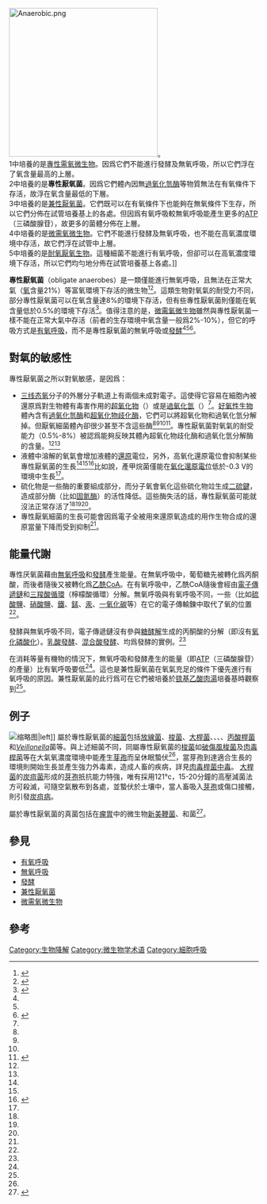 [[Image:Anaerobic.png|300px]]。 <br />1中培養的是[[專性需氧微生物|專性需氧微生物]]。因爲它們不能進行發酵及無氧呼吸，所以它們浮在了氧含量最高的上層。<br /> 2中培養的是'''專性厭氧菌'''。因爲它們體內因無[[過氧化氫酶|過氧化氫酶]]等物質無法在有氧條件下存活，故浮在氧含量最低的下層。 <br /> 3中培養的是[[兼性厭氧菌|兼性厭氧菌]]。它們既可以在有氧條件下也能夠在無氧條件下生存，所以它們分佈在試管培養基上的各處。但因爲有氧呼吸較無氧呼吸能產生更多的[[三磷酸腺苷|ATP]]（三磷酸腺苷），故更多的菌體分佈在上層。 <br />4中培養的是[[微需氧微生物|微需氧微生物]]。它們不能進行發酵及無氧呼吸，也不能在高氧濃度環境中存活，故它們浮在試管中上層。<br />5中培養的是[[耐氧厭氧生物|耐氧厭氧生物]]。這種細菌不能進行有氧呼吸，但卻可以在高氧濃度環境下存活，所以它們均勻地分佈在試管培養基上各處。]]

'''專性厭氧菌'''（obligate anaerobes）是一類僅能進行無氧呼吸，且無法在正常大氣（[[氧氣|氧]]含量21%）等富氧環境下存活的微生物<ref name=PHK>{{cite book |author=Prescott LM, Harley JP, Klein DA |title=Microbiology |url=https://archive.org/details/microbiology0000pres |publisher = Wm. C. Brown Publishers |year=1996 |edition=3rd |pages=[https://archive.org/details/microbiology0000pres/page/130 130]–131| isbn = 0-697-29390-4}}</ref><ref name=JMA>{{cite book |author=Brooks GF, Carroll KC, Butel JS, Morse SA |title=Jawetz, Melnick & Adelberg's Medical Microbiology |publisher = McGraw Hill |year=2007 |edition=24th |pages=307–312| isbn = 0-07-128735-3 }}</ref>。這類生物對氧氣的耐受力不同，部分專性厭氧菌可以在氧含量達8%的環境下存活，但有些專性厭氧菌則僅能在氧含量低於0.5%的環境下存活<ref name=Sherris>{{cite book | author = Ryan KJ; Ray CG (editors) | title = Sherris Medical Microbiology | edition = 4th | publisher = McGraw Hill | year = 2004 | pages= 309–326, 378–384| isbn = 0-8385-8529-9 }}</ref>。值得注意的是，[[微需氧微生物|微需氧微生物]]雖然與專性厭氧菌一樣不能在正常大氣中存活（前者的生存環境中氧含量一般爲2%-10%），但它的呼吸方式是[[有氧呼吸|有氧呼吸]]，而不是專性厭氧菌的無氧呼吸或[[發酵|發酵]]<ref name="PHK"/><ref name="Sherris"/><ref name=Hogg>{{cite book |author=Hogg, S. |title=Essential Microbiology|url=https://archive.org/details/essentialmicrobi0000hogg | publisher = Wiley |year=2005 |edition=1st |pages=[https://archive.org/details/essentialmicrobi0000hogg/page/99 99]–100, 118–148| isbn = 0-471-49754-1}}</ref>。

==對氧的敏感性==
專性厭氧菌之所以對氧敏感，是因爲：
*[[三线态氧|三线态氧]]分子的外層分子軌道上有兩個未成對電子。這使得它容易在細胞內被還原爲對生物體有毒害作用的[[超氧化物|超氧化物]]（{{chem|O|2|-}}）或是[[過氧化氫|過氧化氫]]（{{chem|H|2|O|2}}）<ref name="PHK"/>。[[好氧性生物|好氧性生物]]體內含有[[過氧化氫酶|過氧化氫酶]]和[[超氧化物歧化酶|超氧化物歧化酶]]，它們可以將超氧化物和過氧化氫分解掉。但厭氧細菌體內卻很少甚至不含這些酶<ref name="PHK"/><ref name="JMA"/><ref name="Sherris"/><ref name="Levinson, W. 2010 91–178">{{cite book |author=Levinson, W. |title=Review of Medical Microbiology and Immunology|url=https://archive.org/details/reviewofmedicalm0011levi | publisher = McGraw-Hill |year=2010 |edition=11th |pages=[https://archive.org/details/reviewofmedicalm0011levi/page/91 91]–178| isbn = 978-0-07-174268-9}}</ref>。專性厭氧菌對氧氣的耐受能力（0.5%-8%）被認爲能夠反映其體內超氧化物歧化酶和過氧化氫分解酶的含量。<ref name="JMA"/><ref name="Sherris"/>
*液體中溶解的氧氣會增加液體的[[還原|還原]]電位，另外，高氧化還原電位會抑制某些專性厭氧菌的生長<ref name="Sherris"/><ref name="Levinson, W. 2010 91–178"/><ref name=Hong>{{cite book |author=Kim BH, Gadd GM |title=Bacterial Physiology and Metabolism|year=2008}}</ref>比如說，產甲烷菌僅能在[[氧化還原電位|氧化還原電位]]低於-0.3 V的環境中生長<ref name="Hong"/>。
*硫化物是一些酶的重要組成部分，而分子氧會氧化這些硫化物竝生成[[二硫鍵|二硫鍵]]，造成部分酶（比如[[固氮酶|固氮酶]]）的活性降低。這些酶失活的話，專性厭氧菌可能就沒法正常存活了<ref name="PHK"/><ref name="Levinson, W. 2010 91–178"/><ref name="Hong"/>。
* 專性厭氧細菌的生長可能會因爲電子全被用來還原氧造成的用作生物合成的還原當量下降而受到抑制<ref name="Hong"/>。

==能量代謝==
專性厌氧菌藉由[[無氧呼吸|無氧呼吸]]和[[發酵|發酵]]產生能量。在無氧呼吸中，葡萄糖先被轉化爲丙酮酸，而後者隨後又被轉化爲[[乙酰CoA|乙酰CoA]]。在有氧呼吸中，乙酰CoA隨後會經由[[電子傳遞鏈|電子傳遞鏈]]和[[三羧酸循環|三羧酸循環]]（檸檬酸循環）分解。無氧呼吸與有氧呼吸不同，一些{{link-en|電子受體|Electron acceptor}}（比如[[硫酸鹽|硫酸鹽]]、[[硝酸鹽|硝酸鹽]]、[[鐵|鐵]]、[[錳|錳]]、[[汞|汞]]、[[一氧化碳|一氧化碳]]等）在它的電子傳輸鍊中取代了氧的位置<ref name="Hogg"/>。

發酵與無氧呼吸不同，電子傳遞鏈沒有參與[[糖酵解|糖酵解]]生成的丙酮酸的分解（即沒有[[氧化磷酸化|氧化磷酸化]]）。[[乳酸發酵|乳酸發酵]]、[[混合酸發酵|混合酸發酵]]、{{link-en|丁二醇發酵|Butanediol fermentation|2-3丁二醇發酵}}均爲發酵的實例。<ref name="Hogg"/>

在消耗等量有機物的情況下，無氧呼吸和發酵產生的能量（即[[三磷酸腺苷|ATP]]（三磷酸腺苷）的產量）比有氧呼吸要低<ref name="Hogg"/>。這也是兼性厭氧菌在氧氣充足的條件下優先進行有氧呼吸的原因。兼性厭氧菌的此行爲可在它們被培養於[[巰基乙酸肉湯|巰基乙酸肉湯]]培養基時觀察到<ref name="PHK"/>。

==例子==
[[File:Clostridium_tetani_01.png|缩略图]]|left]]
屬於專性厭氧菌的[[細菌|細菌]]包括[[放線菌|放線菌]]、[[梭菌|梭菌]]、[[大桿菌|大桿菌]]、{{link-en|梭桿菌|Fusobacterium}}、{{link-en|消化鏈球菌|Peptostreptococcus}}、{{link-en|普氏菌|Porphyromonas gingivalis}}、[[丙酸桿菌|丙酸桿菌]]和''[[Veillonella|Veillonella]]''菌等。與上述細菌不同，同屬專性厭氧菌的[[梭菌|梭菌]]如[[破傷風梭菌|破傷風梭菌]]及[[肉毒桿菌|肉毒桿菌]]等在大氣氧濃度環境中能產生[[芽孢|芽孢]]而呈休眠蟄伏<ref name="Levinson, W. 2010 91–178"/>，當芽孢到達適合生長的環境則開始生長並產生強力外毒素，造成人畜的疾病，詳見[[肉毒桿菌中毒|肉毒桿菌中毒]]。
[[大桿菌|大桿菌]]的[[炭疽菌|炭疽菌]]形成的[[芽孢|芽孢]]扺抗能力特強，唯有採用121°c，15-20分鐘的高壓減菌法方可殺滅，可隨空氣散布到各處，並蟄伏於土壤中，當人畜吸入[[芽孢|芽孢]]或傷口接觸，則引發[[炭疽病|炭疽病]]。

屬於專性厭氧菌的真菌包括在[[瘤胃|瘤胃]]中的微生物[[新美鞭菌屬|新美鞭菌]]、''{{link-en|Piromonas|Piromonas}}''和''{{link-en|Sphaeromonas|Sphaeromonas}}''菌<ref name=Carlile>{{cite book | author = Carlile MJ, Watkinson, SC | title = The Fungi | publisher = Academic Press | year = 1994 | pages= 33–34| isbn = 0-12-159960-4 }}</ref>。

== 參見 ==
*[[有氧呼吸|有氧呼吸]]
*[[無氧呼吸|無氧呼吸]]
*[[發酵|發酵]]
*[[兼性厭氧菌|兼性厭氧菌]]
*[[微需氧微生物|微需氧微生物]]

==參考==
{{Reflist}}

{{細菌}}

[[Category:生物降解|Category:生物降解]]
[[Category:微生物学术语|Category:微生物学术语]]
[[Category:細胞呼吸|Category:細胞呼吸]]
